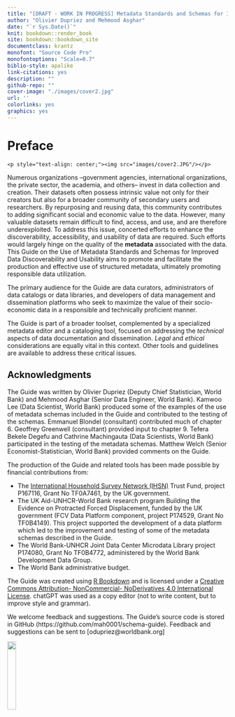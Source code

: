 --- 
title: "[DRAFT - WORK IN PROGRESS] Metadata Standards and Schemas for Improved Data Discoverability and Usability"
author: "Olivier Dupriez and Mehmood Asghar"
date: "`r Sys.Date()`"
knit: bookdown::render_book
site: bookdown::bookdown_site
documentclass: krantz
monofont: "Source Code Pro"
monofontoptions: "Scale=0.7"
biblio-style: apalike
link-citations: yes
description: ""
github-repo: ""
cover-image: "./images/cover2.jpg"
url: ''
colorlinks: yes
graphics: yes
---

# Preface {-}

```{asis, echo=identical(knitr:::pandoc_to(), 'html')}
<p style="text-align: center;"><img src="images/cover2.JPG"/></p>
```
Numerous organizations --government agencies, international organizations, the private sector, the academia, and others-- invest in data collection and creation. Their datasets often possess intrinsic value not only for their creators but also for a broader community of secondary users and researchers. By repurposing and reusing data, this community contributes to adding significant social and economic value to the data. However, many valuable datasets remain difficult to find, access, and use, and are therefore underexploited. To address this issue, concerted efforts to enhance the discoverability, accessibility, and usability of data are required. Such efforts would largely hinge on the quality of the **metadata** associated with the data. This Guide on the Use of Metadata Standards and Schemas for Improved Data Discoverability and Usability aims to promote and facilitate the production and effective use of structured metadata, ultimately promoting responsible data utilization.

The primary audience for the Guide are data curators, administrators of data catalogs or data libraries, and developers of data management and dissemination platforms who seek to maximize the value of their socio-economic data in a responsible and technically proficient manner.

The Guide is part of a broader toolset, complemented by a specialized metadata editor and a cataloging tool, focused on addressing the *technical* aspects of data documentation and dissemination. *Legal* and *ethical* considerations are equally vital in this context. Other tools and guidelines are available to address these critical issues.

## Acknowledgments {-}

The Guide was written by Olivier Dupriez (Deputy Chief Statistician, World Bank) and Mehmood Asghar (Senior Data Engineer, World Bank). Kamwoo Lee (Data Scientist, World Bank) produced some of the examples of the use of metadata schemas included in the Guide and contributed to the testing of the schemas. Emmanuel Blondel (consultant) contributed much of chapter 6. Geoffrey Greenwell (consultant) provided input to chapter 9. Tefera Bekele Degefu and Cathrine Machingauta (Data Scientists, World Bank) participated in the testing of the metadata schemas. Matthew Welch (Senior Economist-Statistician, World Bank) provided comments on the Guide.

The production of the Guide and related tools has been made possible by financial contributions from:

   - The [International Household Survey Network (IHSN)](www.ihsn.org) Trust Fund, project P167116, Grant No TF0A7461, by the UK government.
   - The UK Aid-UNHCR-World Bank research program Building the Evidence on Protracted Forced Displacement, funded by the UK government (FCV Data Platform component, project P174529, Grant No TF0B4149). This project supported the development of a data platform which led to the improvement and testing of some of the metadata schemas described in the Guide.
   - The World Bank-UNHCR Joint Data Center Microdata Library project P174080, Grant No TF0B4772, administered by the World Bank Development Data Group.
   - The World Bank administrative budget.

The Guide was created using [R Bookdown](https://bookdown.org/) and is licensed under a [Creative Commons Attribution- NonCommercial- NoDerivatives 4.0 International License](https://creativecommons.org/licenses/by-nc-nd/4.0/). chatGPT was used as a copy editor (not to write content, but to improve style and grammar).

We welcome feedback and suggestions. The Guide's source code is stored in GitHub (https://github.com/mah0001/schema-guide). Feedback and suggestions can be sent to [odupriez@worldbank.org]

![](./images/index_ccby_logo.png){width=20%}
</center>
